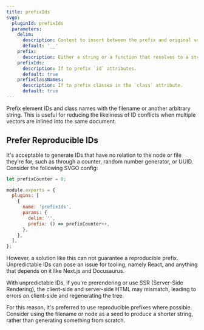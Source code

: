 ```yaml
---
title: prefixIds
svgo:
  pluginId: prefixIds
  parameters:
    delim:
      description: Content to insert between the prefix and original value.
      default: '__'
    prefix:
      description: Either a string or a function that resolves to a string.
    prefixIds:
      description: If to prefix `id` attributes.
      default: true
    prefixClassNames:
      description: If to prefix classes in the `class` attribute.
      default: true
---
```


Prefix element IDs and class names with the filename or another arbitrary string. This is useful for reducing the likeliness of ID conflicts when multiple vectors are inlined into the same document.

## Prefer Reproducible IDs

It's acceptable to generate IDs that have no relation to the node or file they're for, such as through a counter, random number generator, or UUID. Consider the following SVGO config:

```js title="svgo.config.js"
let prefixCounter = 0;

module.exports = {
  plugins: [
    {
      name: 'prefixIds',
      params: {
        delim: '',
        prefix: () => prefixCounter++,
      },
    },
  ],
};
```

However, a solution like this can not guarantee a reproducible prefix. Unpredictable IDs can pose an issue for tooling, namely React, and anything that depends on it like Next.js and Docusaurus.

With unpredictable IDs, if you're prerendering or use SSR (Server-Side Rendering), the client-side and server-side HTML may mismatch, leading to errors on client-side and regenerating the tree.

For this reason, it's preferred to use reproducible prefixes where possible. Consider using the filename or node as a seed to produce a shorter string, rather than generating something from scratch.
